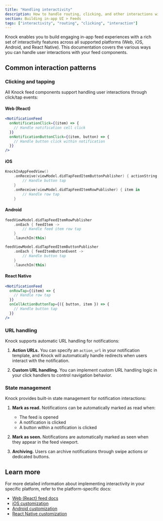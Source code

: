 ```yaml
---
title: "Handling interactivity"
description: How to handle routing, clicking, and other interactions with your in-app feed.
section: Building in-app UI > Feeds
tags: ["interactivity", "routing", "clicking", "interaction"]
---
```


Knock enables you to build engaging in-app feed experiences with a rich set of interactivity features across all supported platforms (Web, iOS, Android, and React Native). This documentation covers the various ways you can handle user interactions with your feed components.

<Callout
  emoji="💡"
  title="Note."
  text="All Knock feed components support real-time updates through websocket connections, ensuring your feed stays up-to-date as users interact with notifications."
/>

## Common interaction patterns

### Clicking and tapping

All Knock feed components support handling user interactions through click/tap events:

#### Web (React)

```jsx title="Handling notification interactions in React"
<NotificationFeed
  onNotificationClick={(item) => {
    // Handle notification cell click
  }}
  onNotificationButtonClick={(item, button) => {
    // Handle button click within notification
  }}
/>
```

#### iOS

```swift title="Handling notification interactions in iOS"
KnockInAppFeedView()
    .onReceive(viewModel.didTapFeedItemButtonPublisher) { actionString in
        // Handle button tap
    }
    .onReceive(viewModel.didTapFeedItemRowPublisher) { item in
        // Handle row tap
    }
```

#### Android

```kotlin title="Handling notification interactions in Android"
feedViewModel.didTapFeedItemRowPublisher
    .onEach { feedItem ->
        // Handle feed item row tap
    }
    .launchIn(this)

feedViewModel.didTapFeedItemButtonPublisher
    .onEach { feedItemButtonEvent ->
        // Handle button tap
    }
    .launchIn(this)
```

#### React Native

```jsx title="Handling notification interactions in React Native"
<NotificationFeed
  onRowTap={(item) => {
    // Handle row tap
  }}
  onCellActionButtonTap={({ button, item }) => {
    // Handle button tap
  }}
/>
```

### URL handling

Knock supports automatic URL handling for notifications:

1. **Action URLs.** You can specify an `action_url` in your notification template, and Knock will automatically handle redirects when users interact with the notification.

2. **Custom URL handling.** You can implement custom URL handling logic in your click handlers to control navigation behavior.

### State management

Knock provides built-in state management for notification interactions:

1. **Mark as read.** Notifications can be automatically marked as read when:

   - The feed is opened
   - A notification is clicked
   - A button within a notification is clicked

2. **Mark as seen.** Notifications are automatically marked as seen when they appear in the feed viewport.

3. **Archiving.** Users can archive notifications through swipe actions or dedicated buttons.

## Learn more

For more detailed information about implementing interactivity in your specific platform, refer to the platform-specific docs:

- [Web (React) feed docs](/in-app-ui/react/feed#handling-interactivity)
- [iOS customization](/in-app-ui/ios/customization)
- [Android customization](/in-app-ui/android/customization)
- [React Native customization](/in-app-ui/react-native/customization)
